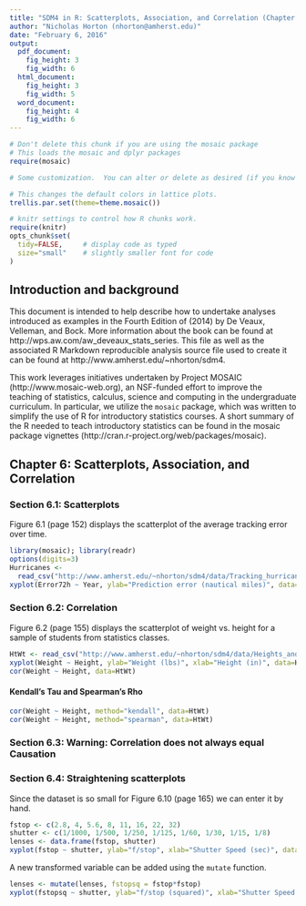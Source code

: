 ```yaml
---
title: "SDM4 in R: Scatterplots, Association, and Correlation (Chapter 6)"
author: "Nicholas Horton (nhorton@amherst.edu)"
date: "February 6, 2016"
output: 
  pdf_document:
    fig_height: 3
    fig_width: 6
  html_document:
    fig_height: 3
    fig_width: 5
  word_document:
    fig_height: 4
    fig_width: 6
---
```



```r
# Don't delete this chunk if you are using the mosaic package
# This loads the mosaic and dplyr packages
require(mosaic)
```

```r
# Some customization.  You can alter or delete as desired (if you know what you are doing).

# This changes the default colors in lattice plots.
trellis.par.set(theme=theme.mosaic())  

# knitr settings to control how R chunks work.
require(knitr)
opts_chunk$set(
  tidy=FALSE,     # display code as typed
  size="small"    # slightly smaller font for code
)
```

## Introduction and background 

This document is intended to help describe how to undertake analyses introduced 
as examples in the Fourth Edition of \emph{Stats: Data and Models} (2014) by De Veaux, Velleman, and Bock.
More information about the book can be found at http://wps.aw.com/aw_deveaux_stats_series.  This
file as well as the associated R Markdown reproducible analysis source file used to create it can be found at http://www.amherst.edu/~nhorton/sdm4.

This work leverages initiatives undertaken by Project MOSAIC (http://www.mosaic-web.org), an NSF-funded effort to improve the teaching of statistics, calculus, science and computing in the undergraduate curriculum. In particular, we utilize the `mosaic` package, which was written to simplify the use of R for introductory statistics courses. A short summary of the R needed to teach introductory statistics can be found in the mosaic package vignettes (http://cran.r-project.org/web/packages/mosaic).

## Chapter 6: Scatterplots, Association, and Correlation

### Section 6.1: Scatterplots

Figure 6.1 (page 152) displays the scatterplot of the average tracking error over time.

```r
library(mosaic); library(readr)
options(digits=3)
Hurricanes <- 
  read_csv("http://www.amherst.edu/~nhorton/sdm4/data/Tracking_hurricanes_2012.csv")
xyplot(Error72h ~ Year, ylab="Prediction error (nautical miles)", data=Hurricanes)
```

 
### Section 6.2: Correlation

Figure 6.2 (page 155) displays the scatterplot of weight vs. height for a sample of students from statistics classes.

```r
HtWt <- read_csv("http://www.amherst.edu/~nhorton/sdm4/data/Heights_and_Weights.csv")
xyplot(Weight ~ Height, ylab="Weight (lbs)", xlab="Height (in)", data=HtWt)
cor(Weight ~ Height, data=HtWt)
```

#### Kendall's Tau and Spearman's Rho

```r
cor(Weight ~ Height, method="kendall", data=HtWt)
cor(Weight ~ Height, method="spearman", data=HtWt)
```
       
### Section 6.3: Warning: Correlation does not always equal Causation

### Section 6.4: Straightening scatterplots

Since the dataset is so small for Figure 6.10 (page 165) we can enter it by hand.
```r
fstop <- c(2.8, 4, 5.6, 8, 11, 16, 22, 32)
shutter <- c(1/1000, 1/500, 1/250, 1/125, 1/60, 1/30, 1/15, 1/8)
lenses <- data.frame(fstop, shutter)
xyplot(fstop ~ shutter, ylab="f/stop", xlab="Shutter Speed (sec)", data=lenses)
```

A new transformed variable can be added using the `mutate` function.
```r
lenses <- mutate(lenses, fstopsq = fstop*fstop)
xyplot(fstopsq ~ shutter, ylab="f/stop (squared)", xlab="Shutter Speed (sec)", data=lenses)
```
